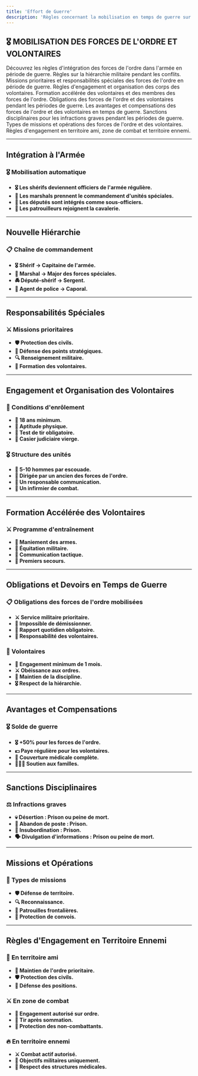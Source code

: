 ```yaml
---
title: 'Effort de Guerre'
description: 'Règles concernant la mobilisation en temps de guerre sur Red Frontier'
---
```


## 🎖️ MOBILISATION DES FORCES DE L'ORDRE ET VOLONTAIRES

<CardGroup cols={2}>
  <Card title="Forces de l'Ordre en Temps de Guerre - Intégration à l'Armée" icon="shield" href="#integration-armee">
    Découvrez les règles d'intégration des forces de l'ordre dans l'armée en période de guerre.
  </Card>

  <Card title="Forces de l'Ordre en Temps de Guerre - Nouvelle Hiérarchie" icon="list-ol" href="#nouvelle-hierarchie">
    Règles sur la hiérarchie militaire pendant les conflits.
  </Card>

  <Card title="Forces de l'Ordre en Temps de Guerre - Responsabilités Spéciales" icon="tasks" href="#responsabilites-speciales">
    Missions prioritaires et responsabilités spéciales des forces de l'ordre en période de guerre.
  </Card>

  <Card title="Corps des Volontaires - Engagement et Organisation" icon="user-plus" href="#engagement-volontaires">
    Règles d'engagement et organisation des corps des volontaires.
  </Card>

  <Card title="Corps des Volontaires - Formation Accélérée" icon="school" href="#formation-volontaires">
    Formation accélérée des volontaires et des membres des forces de l'ordre.
  </Card>

  <Card title="Règles Spéciales en Temps de Guerre - Obligations et Devoirs" icon="clipboard" href="#obligations-devoirs">
    Obligations des forces de l'ordre et des volontaires pendant les périodes de guerre.
  </Card>

  <Card title="Avantages et Compensations - Forces de l'Ordre et Volontaires" icon="money-bill-wave" href="#avantages-compensations">
    Les avantages et compensations des forces de l'ordre et des volontaires en temps de guerre.
  </Card>

  <Card title="Sanctions Disciplinaires" icon="gavel" href="#sanctions-disciplinaires">
    Sanctions disciplinaires pour les infractions graves pendant les périodes de guerre.
  </Card>

  <Card title="Missions et Opérations" icon="crosshairs" href="#missions-operations">
    Types de missions et opérations des forces de l'ordre et des volontaires.
  </Card>

  <Card title="Règles d'Engagement - En Territoire Ennemi" icon="crosshairs" href="#regles-engagement">
    Règles d'engagement en territoire ami, zone de combat et territoire ennemi.
  </Card>
</CardGroup>

---

## Intégration à l'Armée

### 🎖️ Mobilisation automatique

- **🎖️ Les shérifs deviennent officiers de l'armée régulière.**
- **🤠 Les marshals prennent le commandement d'unités spéciales.**
- **🚓 Les députés sont intégrés comme sous-officiers.**
- **🐎 Les patrouilleurs rejoignent la cavalerie.**

---

## Nouvelle Hiérarchie

### 📋 Chaîne de commandement

- **🎖️ Shérif → Capitaine de l'armée.**
- **🎯 Marshal → Major des forces spéciales.**
- **🚔 Député-shérif → Sergent.**
- **👮 Agent de police → Caporal.**

---

## Responsabilités Spéciales

### ⚔️ Missions prioritaires

- **🛡️ Protection des civils.**
- **🏰 Défense des points stratégiques.**
- **🔍 Renseignement militaire.**
- **👥 Formation des volontaires.**

---

## Engagement et Organisation des Volontaires

### 🤠 Conditions d'enrôlement

- **🔞 18 ans minimum.**
- **💪 Aptitude physique.**
- **🎯 Test de tir obligatoire.**
- **📜 Casier judiciaire vierge.**

### 🎖️ Structure des unités

- **🎯 5-10 hommes par escouade.**
- **👑 Dirigée par un ancien des forces de l'ordre.**
- **📡 Un responsable communication.**
- **🏥 Un infirmier de combat.**

---

## Formation Accélérée des Volontaires

### ⚔️ Programme d'entraînement

- **🎯 Maniement des armes.**
- **🐎 Équitation militaire.**
- **📡 Communication tactique.**
- **🏥 Premiers secours.**

---

## Obligations et Devoirs en Temps de Guerre

### 📋 Obligations des forces de l'ordre mobilisées

- **⚔️ Service militaire prioritaire.**
- **🚫 Impossible de démissionner.**
- **📝 Rapport quotidien obligatoire.**
- **👥 Responsabilité des volontaires.**

### 🤠 Volontaires

- **📜 Engagement minimum de 1 mois.**
- **⚔️ Obéissance aux ordres.**
- **🎯 Maintien de la discipline.**
- **🎖️ Respect de la hiérarchie.**

---

## Avantages et Compensations

### 🎖️ Solde de guerre

- **🎖️ +50% pour les forces de l'ordre.**
- **💵 Paye régulière pour les volontaires.**
- **🏥 Couverture médicale complète.**
- **👨‍👧‍👦 Soutien aux familles.**

---

## Sanctions Disciplinaires

### ⚖️ Infractions graves

- **💀 Désertion : Prison ou peine de mort.**
- **🏃 Abandon de poste : Prison.**
- **👥 Insubordination : Prison.**
- **🗣️ Divulgation d'informations : Prison ou peine de mort.**

---

## Missions et Opérations

### 🎯 Types de missions

- **🛡️ Défense de territoire.**
- **🔍 Reconnaissance.**
- **🚓 Patrouilles frontalières.**
- **💂 Protection de convois.**

---

## Règles d'Engagement en Territoire Ennemi

### 📝 En territoire ami

- **👮 Maintien de l'ordre prioritaire.**
- **🛡️ Protection des civils.**
- **🏰 Défense des positions.**

### ⚔️ En zone de combat

- **🔫 Engagement autorisé sur ordre.**
- **🎯 Tir après sommation.**
- **🚫 Protection des non-combattants.**

### 🔥 En territoire ennemi

- **⚔️ Combat actif autorisé.**
- **🎯 Objectifs militaires uniquement.**
- **🏥 Respect des structures médicales.**
